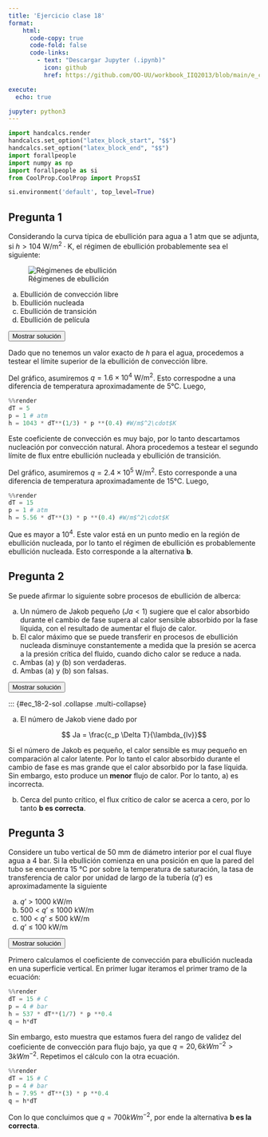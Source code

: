 ```yaml
---
title: 'Ejercicio clase 18'
format:
    html: 
      code-copy: true
      code-fold: false
      code-links: 
        - text: "Descargar Jupyter (.ipynb)"
          icon: github
          href: https://github.com/OO-UU/workbook_IIQ2013/blob/main/e_clase/jupyter/IIQ2013_C18.ipynb

execute: 
  echo: true

jupyter: python3
---
```




```python
import handcalcs.render
handcalcs.set_option("latex_block_start", "$$")
handcalcs.set_option("latex_block_end", "$$")
import forallpeople
import numpy as np
import forallpeople as si
from CoolProp.CoolProp import PropsSI
```

```python
si.environment('default', top_level=True)
```

## Pregunta 1

Considerando la curva típica de ebullición para agua a $1~\text{atm}$ que se adjunta, si $h > 104~\text{W/m}^2\cdot\text{K}$, el régimen de ebullición probablemente sea el siguiente:

![Régimenes de ebullición](./images/img_EC-21.png){#fig-EC7-1 fig-align="center"}

(a) Ebullición de convección libre  \
(b) Ebullición nucleada \
(c) Ebullición de transición \
(d) Ebullición de película

<button class="btn btn-success" data-bs-toggle="collapse" href="#ec_18-1-sol" aria-expanded="false">Mostrar solución</button>

::: {#ec_18-1-sol .collapse .multi-collapse}

Dado que no tenemos un valor exacto de $h$ para el agua, procedemos a testear el límite superior de la ebullición de convección libre.

Del gráfico, asumiremos $q = 1.6 \times 10^4~\text{W/m}^2$. Esto correspodne a una diferencia de temperatura aproximadamente de 5°C. Luego,

```python
%%render
dT = 5
p = 1 # atm
h = 1043 * dT**(1/3) * p **(0.4) #W/m$^2\cdot$K
```

Este coeficiente de convección es muy bajo, por lo tanto descartamos nucleación por convección natural. Ahora procedemos a testear el segundo límite de flux entre ebullición nucleada y ebullición de transición. 

Del gráfico, asumiremos $q = 2.4 \times 10^5~\text{W/m}^2$. Esto corresponde a una diferencia de temperatura aproximadamente de 15°C. Luego,

```python
%%render
dT = 15
p = 1 # atm
h = 5.56 * dT**(3) * p **(0.4) #W/m$^2\cdot$K
```

Que es mayor a $10^4$. Este valor está en un punto medio en la región de ebullición nucleada, por lo tanto el régimen de ebullición es probablemente ebullición nucleada. Esto corresponde a la alternativa **b**.

:::

## Pregunta 2

Se puede afirmar lo siguiente sobre procesos de ebullición de alberca:

(a) Un número de Jakob pequeño ($Ja < 1$) sugiere que el calor absorbido durante el cambio de fase supera al calor sensible absorbido por la fase líquida, con el resultado de aumentar el flujo de calor.\
(b) El calor máximo que se puede transferir en procesos de ebullición nucleada disminuye constantemente a medida que la presión se acerca a la presión crítica del fluido, cuando dicho calor se reduce a nada.\
(c) Ambas (a) y (b) son verdaderas.\
(d) Ambas (a) y (b) son falsas.

<button class="btn btn-success" data-bs-toggle="collapse" href="#ec_18-2-sol" aria-expanded="false">Mostrar solución</button>

::: {#ec_18-2-sol .collapse .multi-collapse}

a) El número de Jakob viene dado por

$$ Ja = \frac{c_p \Delta T}{\lambda_{lv}}$$

Si el número de Jakob es pequeño, el calor sensible es muy pequeño en comparación al calor latente. Por lo tanto el calor absorbido durante el cambio de fase es mas grande que el calor absorbido por la fase líquida. Sin embargo, esto produce un **menor** flujo de calor. Por lo tanto, a) es incorrecta.

b) Cerca del punto crítico, el flux crítico de calor se acerca a cero, por lo tanto **b es correcta**.

## Pregunta 3

Considere un tubo vertical de $50~\text{mm}$ de diámetro interior por el cual fluye agua a $4~\text{bar}$. Si la ebullición comienza en una posición en que la pared del tubo se encuentra $15~\text{°C}$ por sobre la temperatura de saturación, la tasa de transferencia de calor por unidad de largo de la tubería ($q’$) es aproximadamente la siguiente

(a) $q’$ $>$ $1000$ $\text{kW/m}$\
(b) $500$ $<$ $q’$ $\leq$ $1000$ $\text{kW/m}$\
(c) $100$ $<$ $q’$ $\leq$ $500$ $\text{kW/m}$\
(d) $q’$ $\leq$ $100$ $\text{kW/m}$

<button class="btn btn-success" data-bs-toggle="collapse" href="#ec_18-3-sol" aria-expanded="false">Mostrar solución</button>

::: {#ec_18-3-sol .collapse .multi-collapse}

Primero calculamos el coeficiente de convección para ebullición nucleada en una superficie vertical. En primer lugar iteramos el primer tramo de la ecuación:

```python
%%render
dT = 15 # C
p = 4 # bar
h = 537 * dT**(1/7) * p **0.4
q = h*dT
```

Sin embargo, esto muestra que estamos fuera del rango de validez del coeficiente de convección para flujo bajo, ya que $q = 20,6 kW m^{-2} > 3 kW m^{-2}$. Repetimos el cálculo con la otra ecuación.

```python
%%render
dT = 15 # C
p = 4 # bar
h = 7.95 * dT**(3) * p **0.4
q = h*dT
```

Con lo que concluimos que $q = 700 kW m^{-2}$, por ende la alternativa **b es la correcta**.

:::